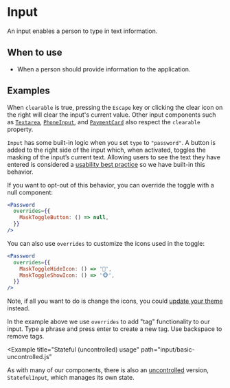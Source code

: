 <!--
Copyright (c) 2018-2019 Uber Technologies, Inc.

This source code is licensed under the MIT license found in the
LICENSE file in the root directory of this source tree.
-->





# Input

<Yard componentName="Input" />

An input enables a person to type in text information.

## When to use

- When a person should provide information to the application.

## Examples

<Example title="Basic usage" path="input/basic-controlled.js">
  <BasicControlled />
</Example>

<Example title="States" path="input/available-states.js">
  <AvailableStates />
</Example>

<Example title="Sizes" path="input/sizes.js">
  <Sizes />
</Example>

<Example title="Enhancers" path="input/enhancers.js">
  <Enhancers />
</Example>

<Example title="Before and After overrides" path="input/before-after.js">
  <BeforeAfter />
</Example>

<Example title="MaskedInput" path="input/mask.js">
  <Mask />
</Example>

<Example title="Clearable" path="input/clearable.js">
  <Clearable />
</Example>

When `clearable` is true, pressing the `Escape` key or clicking the clear icon on the right will clear the input's current value.
Other input components such as [`Textarea`](/components/textarea), [`PhoneInput`](/components/phone-input), and [`PaymentCard`](/components/payment-card) also respect the `clearable` property.

<Example title="Input for passwords" path="input/password.js">
  <Password />
</Example>

`Input` has some built-in logic when you set `type` to `"password"`.
A button is added to the right side of the input which, when activated, toggles the masking of the inputʼs current text.
Allowing users to see the text they have entered is considered a [usability best practice](https://www.nngroup.com/articles/stop-password-masking/) so we have built-in this behavior.

If you want to opt-out of this behavior, you can override the toggle with a null component:

```jsx
<Password
  overrides={{
    MaskToggleButton: () => null,
  }}
/>
```

You can also use `overrides` to customize the icons used in the toggle:

```jsx
<Password
  overrides={{
    MaskToggleHideIcon: () => '🙈',
    MaskToggleShowIcon: () => '🐵',
  }}
/>
```

Note, if all you want to do is change the icons, you could [update your theme](https://deploy-preview-1598--baseui.netlify.com/theming/overriding-icons/) instead.

<Example title="Overrides usage" path="input/overrides.js">
  <Customization />
</Example>

<Example title="Focus and ref" path="input/focus.js">
  <Focus />
</Example>

<Example title="Create/Delete Tags" path="input/with-tags.js">
  <WithTags />
</Example>

In the example above we use `overrides` to add "tag" functionality to our input. Type a phrase and press enter to create a new tag. Use backspace to remove tags.

<Example
  title="Stateful (uncontrolled) usage"
  path="input/basic-uncontrolled.js"
>
  <BasicUncontrolled />
</Example>

As with many of our components, there is also an [uncontrolled](https://reactjs.org/docs/uncontrolled-components.html) version, `StatefulInput`, which manages its own state.
